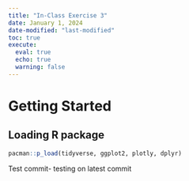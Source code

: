 ```yaml
---
title: "In-Class Exercise 3"
date: January 1, 2024
date-modified: "last-modified"
toc: true
execute: 
  eval: true
  echo: true
  warning: false
---
```


# Getting Started

## Loading R package

```r
pacman::p_load(tidyverse, ggplot2, plotly, dplyr)


```

Test commit- testing on latest commit\
\
